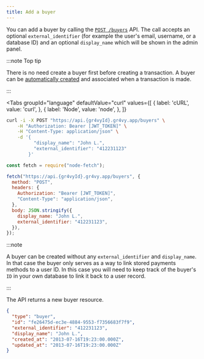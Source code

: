 ```yaml
---
title: Add a buyer
---
```



You can add a buyer by calling the [`POST /buyers`][api] API. The call accepts
an optional `external_identifier` (for example the user's email, username, or a
database ID) and an optional `display_name` which will be shown in the admin
panel.

:::note Top tip

There is no need create a buyer first before creating a transaction. A buyer can
be [automatically created][transactions] and associated when a transaction is
made.

[transactions]: /guides/buyers/associate-transaction

:::

<Tabs
  groupId="language"
  defaultValue="curl"
  values={[
    { label: 'cURL', value: 'curl', },
    { label: 'Node', value: 'node', },
  ]}
>
  <TabItem value="curl">

```bash {5-6}
curl -i -X POST "https://api.{gr4vyId}.gr4vy.app/buyers" \
    -H "Authorization: Bearer [JWT_TOKEN]" \
    -H "Content-Type: application/json" \
    -d '{
          "display_name": "John L.",
          "external_identifier": "412231123"
        }'
```

  </TabItem>
  <TabItem value="node">

```js {10-11}
const fetch = require("node-fetch");

fetch("https://api.{gr4vyId}.gr4vy.app/buyers", {
  method: "POST",
  headers: {
    Authorization: "Bearer [JWT_TOKEN]",
    "Content-Type": "application/json",
  },
  body: JSON.stringify({
    display_name: "John L.",
    external_identifier: "412231123",
  }),
});
```

  </TabItem>
</Tabs>

:::note

A buyer can be created without any `external_identifier` and `display_name`. In
that case the buyer only serves as a way to link stored payments methods to a
user ID. In this case you will need to keep track of the buyer's `ID` in your
own database to link it back to a user record.

:::

The API returns a new buyer resource.

```json title="POST /buyers"
{
  "type": "buyer",
  "id": "fe26475d-ec3e-4884-9553-f7356683f7f9",
  "external_identifier": "412231123",
  "display_name": "John L.",
  "created_at": "2013-07-16T19:23:00.000Z",
  "updated_at": "2013-07-16T19:23:00.000Z"
}
```

[api]: /reference#operation/add-buyer
